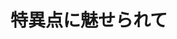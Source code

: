 ﻿---
title: "特異点に魅せられて"
category: "理学院"
vol: 50
interviewee: "石井 志保子 "
url: ""
tags: ["数学","特異点","代数"]
pdf: "50-2.pdf"
career: ""
pdfurl: "50-2/50-2.pdf"
preface: "代数幾何学の研究を行っている石井。今回はその中でも、石井先生の研究の中心である特異点について伺った。極度に抽象化され、数学者にしか理解できなくなった現代数学を、厳密さを省き、できる限り直感的に語っていただいた。"
---
